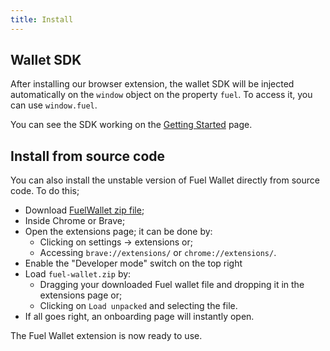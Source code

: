 ```yaml
---
title: Install
---
```


<InstallSection />

## Wallet SDK

After installing our browser extension, the wallet SDK will be injected automatically on the `window` object on the property `fuel`. To access it, you can use `window.fuel`.

You can see the SDK working on the [Getting Started](/docs/dev/getting-started) page.

## Install from source code

You can also install the unstable version of Fuel Wallet directly from source code. To do this;

- Download [FuelWallet zip file](https://wallet.fuel.network/app/fuel-wallet.zip);
- Inside Chrome or Brave;
- Open the extensions page; it can be done by:
  - Clicking on settings -> extensions or;
  - Accessing `brave://extensions/` or `chrome://extensions/`.
- Enable the "Developer mode" switch on the top right
- Load `fuel-wallet.zip` by:
  - Dragging your downloaded Fuel wallet file and dropping it in the extensions page or;
  - Clicking on `Load unpacked` and selecting the file.
- If all goes right, an onboarding page will instantly open.

The Fuel Wallet extension is now ready to use.
